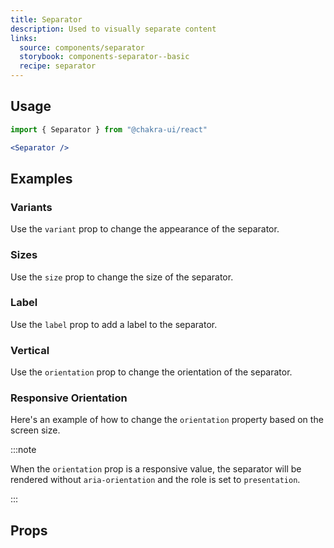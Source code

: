 ```yaml
---
title: Separator
description: Used to visually separate content
links:
  source: components/separator
  storybook: components-separator--basic
  recipe: separator
---
```


<ExampleTabs name="separator-basic" />

## Usage

```jsx
import { Separator } from "@chakra-ui/react"
```

```jsx
<Separator />
```

## Examples

### Variants

Use the `variant` prop to change the appearance of the separator.

<ExampleTabs name="separator-with-variants" />

### Sizes

Use the `size` prop to change the size of the separator.

<ExampleTabs name="separator-with-sizes" />

### Label

Use the `label` prop to add a label to the separator.

<ExampleTabs name="separator-with-label" />

### Vertical

Use the `orientation` prop to change the orientation of the separator.

<ExampleTabs name="separator-vertical" />

### Responsive Orientation

Here's an example of how to change the `orientation` property based on the
screen size.

<ExampleTabs name="separator-with-responsive-orientation" />

:::note

When the `orientation` prop is a responsive value, the separator will be
rendered without `aria-orientation` and the role is set to `presentation`.

:::

## Props

<PropTable component="Separator" part="Separator" />
